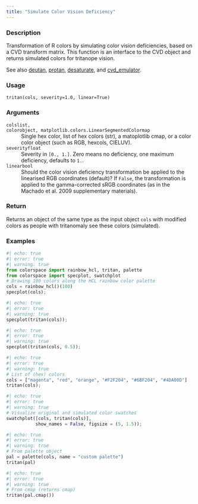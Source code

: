 ```yaml
---
title: "Simulate Color Vision Deficiency"
---
```


### Description

Transformation of R colors by simulating color vision deficiencies, based
on a CVD transform matrix. This function is an interface to the CVD object
and returns simulated colors for tritanope vision.

See also [deutan](colorspace.CVD.deutan.qmd), [protan](colorspace.CVD.protan.qmd), [desaturate](colorspace.CVD.desaturate.qmd), and
[cvd_emulator](colorspace.cvd_emulator.cvd_emulator.qmd).

### Usage

<pre><code class='language-python'>tritan(cols, severity=1.0, linear=True)</code></pre>

### Arguments

<dl class="pyp-list param-list">
  <dt style = "white-space: nowrap; font-family: monospace; vertical-align: top">
   <code id="colorspace.CVD.tritan:cols">cols</code><code class="argument-class">list, colorobject, matplotlib.colors.LinearSegmentedColormap</code>
  </dt>
 <dd>Single hex color, list of hex colors (str), a matoplotlib cmap, or
a color color object (such as RGB, hexcols, CIELUV).</dd>
  <dt style = "white-space: nowrap; font-family: monospace; vertical-align: top">
   <code id="colorspace.CVD.tritan:severity">severity</code><code class="argument-class">float</code>
  </dt>
 <dd>Severity in `[0., 1.]`. Zero means no deficiency,
one maximum deficiency, defaults to `1.`.</dd>
  <dt style = "white-space: nowrap; font-family: monospace; vertical-align: top">
   <code id="colorspace.CVD.tritan:linear">linear</code><code class="argument-class">bool</code>
  </dt>
 <dd>Should the color vision deficiency transformation be applied to the
linearised RGB coordinates (default)? If `False`, the transformation is applied to the
gamma-corrected sRGB coordinates (as in the Machado et al. 2009 supplementary materials).</dd>
</dl>

### Return

Returns an object of the same type as the input object `cols` with
modified colors as people with tritanomaly see these colors (simulated).

### Examples

```python
#| echo: true
#| error: true
#| warning: true
from colorspace import rainbow_hcl, tritan, palette
from colorspace import specplot, swatchplot
# Drawing 100 colors along the HCL rainbow color palette
cols = rainbow_hcl()(100)
specplot(cols);
```

```python
#| echo: true
#| error: true
#| warning: true
specplot(tritan(cols));
```

```python
#| echo: true
#| error: true
#| warning: true
specplot(tritan(cols, 0.5));
```

```python
#| echo: true
#| error: true
#| warning: true
# List of (hex) colors
cols = ["magenta", "red", "orange", "#F2F204", "#6BF204", "#4DA00D"]
tritan(cols);
```

```python
#| echo: true
#| error: true
#| warning: true
# Visualize original and simulated color swatches
swatchplot([cols, tritan(cols)],
           show_names = False, figsize = (5, 1.5));
```

```python
#| echo: true
#| error: true
#| warning: true
# From palette object
pal = palette(cols, name = "custom palette")
tritan(pal)
```

```python
#| echo: true
#| error: true
#| warning: true
# From cmap (returns cmap)
tritan(pal.cmap())
```



